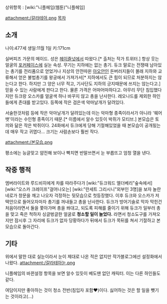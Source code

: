 상위항목 : [wiki:"니플헤임(웹툰)"니플헤임]  

attachment:/갈라테아.png
[[목차]]
== 소개 ==

나이:477세
생일:11월 1일
키:171cm

실버피즈 가문의 메이드. 성은 [[헤이즐넛]]에서 따왔다.[* 출처는 작가 트위터.] 항상 웃는 얼굴의 [[포커페이스]]에 실눈 속성. 무기는 지하에는 없는 총기. 듀크 말로는 전쟁때 남아있는 총기를 전리품으로 얻었거나 지상의 안전따윈 [[아오안]]인 돈버러지들이 몰래 지하와 교류해서 얻은 불법총기를 왕궁에서 가져가서[* 지하에서도 큰 힘이 되므로 처분하지는 않는다고 한다. 하지만 그 양은 너무 적고, 기사단도 지하의 긍지때문에 쓰지는 않는다고.] 믿을 수 있는 사람에게 판다고 한다. 물론 가격은 어마어마하다고. 아무리 무단 침입했다지만 듀크랑 오스카를 얼굴색 하나 바꾸지 않고 총을 난사한다. 레오나드를 제외한 하인들에게 존대를 받고있다. 등쪽에 작은 검은색 악마날개가 달려있다.

서술한것처럼 등에 작은 악마날개가 달려있는데 이는 악마형 종족이라서가 아니라 '웨어뱃'이라는 수인형 종족이기 때문.[* 이름에서 알수 있듯이 박쥐가 모티브.] 본모습은 토끼와 닮은 작은 박쥐이다. 24화에서 듀크에게 당해 기절해있었을 때 본모습이 공개됬는데 매우 작고 귀엽다... 크기는 사람손보다 훨씬 작다.

attachment:/본모습.png

평소에는 능글맞고 얌전해 보이나 빡치면 반말쓰면서 눈 부릅뜨고 엄청 열을 낸다.
== 작중 행적 ==
엠버라이트와 루드비히에게 차를 따라주다가 [wiki:"듀크워드 엘더베리"숲속에서] [wiki:"오스카 크레이프"걸어나오는] [wiki:"란세트 그리시니"외부인 3명]을 보자 놀란 네로가 창문을 깨고 나오자 걱정하는 뒷모습으로 첫등장했다. 이후 듀크와 오스카가 저택안으로 들어오자마자 총기를 꺼내들고 총을 난사한다. 듀크가 방어기술로 막자 막힌건 처음이라면서 둘을 쫓아가며 총을 쏴대고, 되도록 피해를 줄이기 위해 듀크가 일부러 총을 맞고 죽은 척하자 싱글벙글한 얼굴로 ''' 청소할 일이 늘었다.''' 라면서 청소도구를 가져오지만 잠시후 그 자리에 듀크가 없자 당황하다가 뒤에서 듀크가 목뒤를 쳐서 기절하고 본모습으로 돌아간다.

== 기타 ==
위에서 말한 대로 실눈이라서 눈이 제대로 나온 적은 없지만 작가블로그에선 설정화에서 나왔다.
attachment:/갈라테아눈.png

니플헤임의 바뀐설정 항목을 보면 알수 있듯이 베도땐 없던 캐릭터. 이는 다른 하인들도 같다.

여담이지만 좋아하는 것이 청소 전반(침입자 포함♥)이다. 싫어하는 것은 할 일을 뺏기는 것이라고(...)
